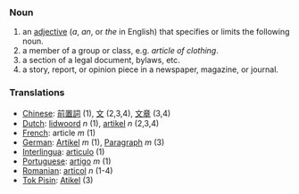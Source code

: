 ===Noun===

# an [[adjective]] (''a'', ''an'', or ''the'' in English) that specifies or limits the following noun.
# a member of a group or class, e.g. ''article of clothing''.
# a section of a legal document, bylaws, etc.
# a story, report, or opinion piece in a newspaper, magazine, or journal.

===Translations===
*[[Chinese]]: [[前置詞]] (1), [[文]] (2,3,4), [[文章]] (3,4)
*[[Dutch]]: [[lidwoord]] ''n'' (1), [[artikel]] ''n'' (2,3,4)
*[[French]]: article ''m'' (1)
*[[German]]: [[Artikel]] ''m'' (1), [[Paragraph]] ''m'' (3)
*[[Interlingua]]: [[articulo]] (1)
*[[Portuguese]]: [[artigo]] ''m'' (1)
*[[Romanian]]: [[articol]] ''n'' (1-4)
*[[Tok Pisin]]: [[Atikel]] (3)
